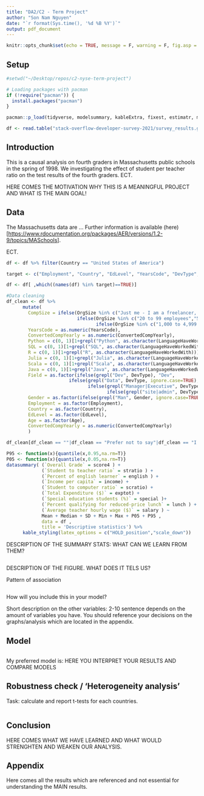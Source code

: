 ```yaml
---
title: "DA2/C2 - Term Project"
author: "Son Nam Nguyen"
date: "`r format(Sys.time(), '%d %B %Y')`"
output: pdf_document
---
```


```r
knitr::opts_chunk$set(echo = TRUE, message = F, warning = F, fig.asp = 0.5, fig.width = 7, out.width = "90%" )
```

## Setup

```r

#setwd("~/Desktop/repos/c2-nyse-term-project")

# Loading packages with pacman
if (!require("pacman")) {
  install.packages("pacman")
}

pacman::p_load(tidyverse, modelsummary, kableExtra, fixest, estimatr, mfx, data.table)

df <- read.table("stack-overflow-developer-survey-2021/survey_results.gz", header = TRUE, sep=",", quote = "\"", fill=TRUE)

```
## Introduction

This is a causal analysis on fourth graders in Massachusetts public schools in the spring of 1998. We investigating the effect of student per teacher ratio on the test results of the fourth graders. ECT.

HERE COMES THE MOTIVATION WHY THIS IS A MEANINGFUL PROJECT AND WHAT IS THE MAIN GOAL!

## Data

The Massachusetts data are ...
Further information is available (here)[<https://www.rdocumentation.org/packages/AER/versions/1.2-9/topics/MASchools>].

ECT.

```r

df <- df %>% filter(Country == "United States of America")

target <- c("Employment", "Country", "EdLevel", "YearsCode", "DevType", "OrgSize", "LanguageHaveWorkedWith", "Age", "Gender", "ConvertedCompYearly")

df <- df[ ,which((names(df) %in% target)==TRUE)]

#Data cleaning
df_clean <- df %>%
      mutate(
        CompSize = ifelse(OrgSize %in% c("Just me - I am a freelancer, sole proprietor, etc.", "10 to 19 employees", "2 to 9 employees"), "small", 
                          ifelse(OrgSize %in% c("20 to 99 employees","500 to 999 employees", "1,000 to 4,999 employees"), "medium", 
                                 ifelse(OrgSize %in% c("1,000 to 4,999 employees", "5,000 to 9,999 employees", "10,000 or more employees"), "large", NA))),
        YearsCode = as.numeric(YearsCode),
        ConvertedCompYearly = as.numeric(ConvertedCompYearly),
        Python = c(0, 1)[1+grepl("Python", as.character(LanguageHaveWorkedWith))],
        SQL = c(0, 1)[1+grepl("SQL", as.character(LanguageHaveWorkedWith))],
        R = c(0, 1)[1+grepl("R", as.character(LanguageHaveWorkedWith))],
        Julia = c(0, 1)[1+grepl("Julia", as.character(LanguageHaveWorkedWith))],
        Scala = c(0, 1)[1+grepl("Scala", as.character(LanguageHaveWorkedWith))],
        Java = c(0, 1)[1+grepl("Java", as.character(LanguageHaveWorkedWith))],
        Field = as.factor(ifelse(grepl("Dev", DevType), "Dev", 
                       ifelse(grepl("Data", DevType, ignore.case=TRUE), "Data", 
                              ifelse(grepl("Manager|Executive", DevType, ignore.case=TRUE), "Manager", 
                                     ifelse(grepl("site|admin", DevType, ignore.case=TRUE), "Sysadmin", "Other"))))),
        Gender = as.factor(ifelse(grepl("Man", Gender, ignore.case=TRUE), "Man", ifelse(grepl("Women", Gender, ignore.case=TRUE), "Women", ifelse(grepl("Non-binary", Gender, ignore.case=TRUE), "Non-binary", NA)))),
        Employment = as.factor(Employment),
        Country = as.factor(Country),
        EdLevel = as.factor(EdLevel),
        Age = as.factor(Age),
        ConvertedCompYearly = as.numeric(ConvertedCompYearly)
        )

df_clean[df_clean == ""|df_clean == "Prefer not to say"|df_clean == "I prefer not to say"] <- NA

```


```r

P95 <- function(x){quantile(x,0.95,na.rm=T)}
P05 <- function(x){quantile(x,0.05,na.rm=T)}
datasummary( (`Overall Grade` = score4 ) + 
             (`Student to teacher ratio` = stratio ) + 
             (`Percent of english learner` = english ) + 
             (`Income per capita` = income) + 
             (`Student to computer ratio` = scratio) + 
             (`Total Expenditure ($)` = exptot) + 
             (`Special education students (%)` = special )+
             (`Percent qualifying for reduced-price lunch` = lunch ) +
             (`Average teacher hourly wage ($)` = salary ) ~
             Mean + Median + SD + Min + Max + P05 + P95 , 
             data = df ,
             title = 'Descriptive statistics') %>% 
      kable_styling(latex_options = c("HOLD_position","scale_down"))

```


DESCRIPTION OF THE SUMMARY STATS: WHAT CAN WE LEARN FROM THEM?

```r

```

DESCRIPTION OF THE FIGURE. WHAT DOES IT TELS US?

Pattern of association

```r

```

How will you include this in your model?

Short description on the other variables: 2-10 sentence depends on the amount of variables you have. You should reference your decisions on the graphs/analysis which are located in the appendix.

## Model

```r

```

My preferred model is:
HERE YOU INTERPRET YOUR RESULTS AND COMPARE MODELS


## Robustness check / 'Heterogeneity analysis'

Task: calculate and report t-tests for each countries. 

```r
```

## Conclusion

HERE COMES WHAT WE HAVE LEARNED AND WHAT WOULD STRENGHTEN AND WEAKEN OUR ANALYSIS.

## Appendix

Here comes all the results which are referenced and not essential for understanding the MAIN results.